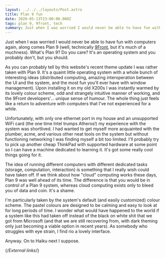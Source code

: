 ```yaml
---
layout: ../../../layouts/Post.astro
title: Plan 9 fun
date: 2020-05-13T23:00:00.000Z
tags: plan 9, 9front, tech
summary: Just when I was worried I would never be able to have fun with computers again, along comes Plan 9.
---
```


Just when I was worried I would never be able to have fun with computers again, along comes Plan 9 (well, technically [9Front][9front], but it's much of a muchness). What's Plan 9? Do you care? It's an operating system and you probably don't, but you should.

As you can probably tell by this website's recent theme update I was rather taken with Plan 9. It's a quaint little operating system with a whole bunch of interesting ideas (distributed computing, amazing interoperation between the UI and the system, and the most fun you'll ever have with window management). Upon installing it on my old X200s I was instantly warmed by its lovely colour scheme, odd and strangely intuitive manner of working, and the 9Front developers'… _unique_ sense of humour. The whole thing just feels like a return to adventure with computers that I've not experienced for a while.

Unfortunately, with only one ethernet port in my house and an unsupported WiFi card (the one time Intel trumps Atheros!) my experience with the system was shortlived. I had wanted to get myself more acquainted with the plumber, acme, and various other neat tools on the system but without functioning networking I was finding myself a bit too limited. I'll probably try to pick up another cheap ThinkPad with supported hardware at some point so I can have a machine dedicated to learning it. It's got some really cool things going for it.

The idea of running different computers with different dedicated tasks (storage, computation, interaction) is something that I really wish could have taken off. If we think about how "cloud" computing works these days, Plan 9 was well ahead of its time. The difference is that you would be in control of a Plan 9 system, whereas cloud computing exists only to bleed you of data and coin. It's a shame.

I'm particularly taken by the system's default (and easily customized) colour scheme. The pastel colours are designed to be calming and easy to look at for long periods of time. I wonder what would have happened to the world if a system like this had taken off instead of the black on white shit that we got from Microsoft (and that we are still recovering from, with dark theming only just becoming a viable option in recent years). As somebody who struggles with eye strain, I find rio a lovely interface.

Anyway. On to Haiku next I suppose.

{/*External links*/}

[9front]: http://9front.org
